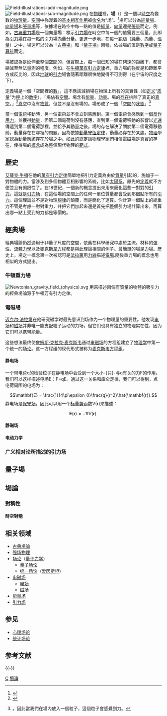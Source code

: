 {{Distinguish|場論}}
{{NoteTA|G1=Physics}}
{{expert|subject=物理}}
{{Expand English}}
[[File:Field-illustrations-add-magnitude.png|thumb]]
[[File:Field-illustrations-sub-magnitude.png|thumb]]
在[[物理|物理]]裡，'''場'''（{{lang-en|Field}}）是一個以[[時空|時空]]為變數的[[物理量|物理量]]。[[空间|空间]]中弥漫着的[[基本相互作用|基本相互作用]]被[[命名|命名]]为“场”。<ref name=Gribbin>
{{cite book |author=John Gribbin|title=Q is for Quantum: Particle Physics from A to Z|publisher=Weidenfeld & Nicolson|location=London|year=1998|isbn=0297817523|page=138}}</ref>場可以分為[[純量場|純量場]]、[[向量場|向量場]]和[[張量場|張量場]]等，依據場在時空中每一點的值是[[純量|純量]]、[[向量|向量]]還是[[張量|張量]]而定。例如，[[牛頓萬有引力定律|古典]][[重力場|重力場]]是一個向量場：標示[[引力場|引力場]]在時空中每一個的值需要三個量，此即為[[引力場|引力場]]在每一點的引力場[[向量|向量]]分量。更進一步地，在每一[[範疇|範疇]]（[[純量|純量]]、[[向量|向量]]、[[張量|張量]]）之中，場還可以分為「[[古典場|古典場]]」和「[[量子場|量子場]]」兩種，依據場的值是[[數字|數字]]或[[算符_(物理學)|量子算符]]而定。

場被認為是延伸至整個[[空間|空間]]的，但實際上，每一個已知的場在夠遠的距離下，都會縮減至無法量測的程度。例如，在[[牛頓萬有引力定律|牛頓萬有引力定律]]裡，重力場的強度是和距離平方成反比的，因此[[地球|地球]]的[[引力|引力]]場會隨著距離很快地變得不可測得（在宇宙的尺度之下）。

定義場是一個「空間裡的[[數|數]]」，這不應該減損場在物理上所有的真實性（如[[定义|定义]]“[[质量|质量]]”为[[秤|秤]]上的[[数字|数字]]）。「場佔有[[空間|空間]]。場含有[[能量|能量]]、[[动量|动量]]。場的[[存在|存在]]排除了真正的[[真空|真空]]。」<ref name=Wheeler>
{{cite book |author=John Archibald Wheeler|title=Geons, Black Holes, and Quantum Foam: A Life in Physics.|url=https://archive.org/details/geonsblackholesq00whee|publisher=Norton|location=London|year=1998|page=[https://archive.org/details/geonsblackholesq00whee/page/163 163]}}
</ref>[[真空|真空]]中沒有[[物質|物質]]，但並不是沒有場的。場形成了一個「[[空間|空間]]的[[物理系统|狀態]]」<ref name=Feynman>{{cite book |author=Richard P. Feynman|title=Feynman's Lectures on Physics, Volume 1.|publisher=Caltech| year=1963 |page=2-4}}，因此當我們在場內放入一個粒子，這個粒子會感覺到力。</ref>

當一個[[電荷|電荷]]移動時，另一個電荷並不會立刻感應到。第一個電荷會感應到一個[[反作用力|反作用力]]，並獲得[[動量|動量]]，但第二個電荷則沒有感應，直到第一個電荷移動的影響以[[光速|光速]]傳遞到第二個電荷那裡，並給予其動量之後。場的存在解決了關於第二個電荷移動前，動量存在在哪裡的問題。因為依據[[動量守恆定律|動量守恆定律]]，動量必存在於某處。[[物理|物理]]學家認為[[動量|動量]]應該[[存在|存在]]於場之中。如此的認定讓物理學家們相信[[電磁場|電磁場]]是真實的存在，使得場的[[概念|概念]]成為整個現代物理的[[範式|範式]]。

== 歷史 ==
[[艾薩克·牛頓|艾薩克·牛頓]]在他的[[萬有引力定律|萬有引力定律]]簡單地把引力定義為由於[[質量|質量]]引起的，施加于一對物體的力。當涉及到多個物體互相影響的系統，比如[[太陽系|太陽系]]，原先的[[定義|定義]]就不方便並且有侷限性了。在18世紀，一個新的概念提出來用來簡化這些一對對的[[引力|引力]]。這就是[[引力场|引力场]]，在這個場的空間上的任何一單位質量都會受到那個點所有的[[引力|引力]]。這個理論並不是對物理[[規律|規律]]的顛覆，而是簡化了運算。你計算一個點上的總重力不管是考慮一對對重力，并把它們加起來還是首先把整個引力場計算出來，再算出哪一點上受到的力都是等價的。

== 經典場 ==
{{Main|經典場論}}
經典場論仍然適用于非量子尺度的空間，依舊在科學研究中處於主流。材料的[[彈性_(物理學)|彈性]]、[[流體力學|流體力學]]以及[[麥克斯韋方程|麥克斯韋方程]]都是與此理論相關的例子。最簡單的場是[[力場|力場]]。歷史上，場之一概念第一次被認可是[[法拉第|法拉第]]用[[力線|力線]]描述[[電場|電場]].隨後重力場的概念也用相似的方式提出。

=== 牛頓重力場 ===
[[File:Newtonian_gravity_field_(physics).svg|thumb]]
用來描述兩個有質量的物體的吸引力的經典場論源于牛頓万有引力定律。

=== 電磁場 ===
{{Main|电磁学}}
[[迈克尔·法拉第|迈克尔·法拉第]]在他研究磁学时最先意识到场作为一个物理量的重要性。他发现[[电场|电场]]和[[磁场|磁场]]并非唯一能支配粒子运动的力场，但它们也具有独立的物理实在性，因为它们可以携带[[能量|能量]]。

这些想法最终使[[詹姆斯·克拉克·麦克斯韦|詹姆斯·克拉克·麦克斯韦]]通过[[电磁场|电磁场]]的方程组建立了[[物理学|物理学]]中第一个统一的[[场论|场论]]。这一方程组的现代形式被称为[[麦克斯韦方程组|麦克斯韦方程组]]。
==== 静电场 ====
{{Main|静电学}}
一个带电荷q的检验粒子在静电场中会受到一个大小-{只}-与q有关的力F的作用。我们可以这样描述电场E：F=qE。通过这一关系和库仑定律，我们可以得到，点电荷周围的电场为：
:<math>\mathbf{E} = \frac{1}{4\pi\epsilon_0}\frac{q}{r^2}\hat{\mathbf{r}}.</math>
静电场是[[保守向量场|保守场]]，因此可以用一个[[标量势|标量势]]函数V('''r''')来描述：
:<math> \mathbf{E}(\mathbf{r}) = -\nabla V(\mathbf{r}).</math>

==== 静磁场 ====
{{Main|静磁学}}

==== 电动力学 ====
{{Main|电动力学}}

=== 广义相对论所描述的引力场 ===
{{Main|广义相对论}}

== 量子場 ==
{{Main|量子场论}}
== 場論 ==
=== 對稱性 ===
{{Main|对称性 (物理学)}}
====時空對稱 ====
{{Main|对称性 (物理学)}}

== 相关领域 ==
* [[古典場論|古典場論]]
* [[强场物理|强场物理]]
* [[量子场论|场论]]（[[量子力学|量子力学]]）
** [[量子场论|量子场论]]
** [[统一场论|统一场论]]（[[阿尔伯特·爱因斯坦|爱因斯坦]]）
* [[电磁场|电磁场]]
** [[电场|电场]]
** [[磁场|磁场]]
* [[能量场|能量场]]
* [[引力场|引力场]]

== 参见 ==
* [[心理场论|心理场论]]
* [[统计场论|统计场论]]

== 参考文献 ==
{{Reflist|30em}}

{{-}}
{{量子场论}}

[[Category:数学物理|C]]
[[Category:場論|]]